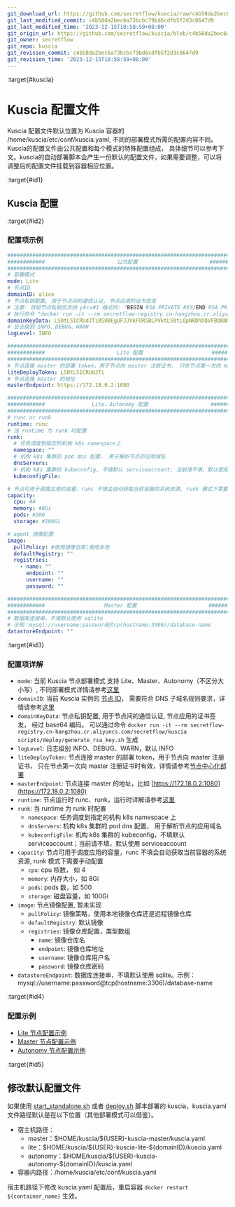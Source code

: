 ```yaml
---
git_download_url: https://github.com/secretflow/kuscia/raw/c4b58da2bec6a73bcbc79bd6cdfb5f2d3c8647d9/docs/deployment/kuscia_config_cn.md
git_last_modified_commit: c4b58da2bec6a73bcbc79bd6cdfb5f2d3c8647d9
git_last_modified_time: '2023-12-15T18:58:59+08:00'
git_origin_url: https://github.com/secretflow/kuscia/blob/c4b58da2bec6a73bcbc79bd6cdfb5f2d3c8647d9/docs/deployment/kuscia_config_cn.md
git_owner: secretflow
git_repo: kuscia
git_revision_commit: c4b58da2bec6a73bcbc79bd6cdfb5f2d3c8647d9
git_revision_time: '2023-12-15T18:58:59+08:00'
---
```


:target{#kuscia}

# Kuscia 配置文件

Kuscia 配置文件默认位置为 Kuscia 容器的 /home/kuscia/etc/conf/kuscia.yaml, 不同的部署模式所需的配置内容不同。
Kuscia的配置文件由公共配置和每个模式的特殊配置组成， 具体细节可以参考下文。kuscia的自动部署脚本会产生一份默认的配置文件，如果需要调整，可以将调整后的配置文件挂载到容器相应位置。

:target{#id1}

## Kuscia 配置

:target{#id2}

### 配置项示例

```yaml
#############################################################################
############                       公共配置                       ############
#############################################################################
# 部署模式
mode: Lite
# 节点ID
domainID: alice
# 节点私钥配置, 用于节点间的通信认证, 节点应用的证书签发
# 注意: 目前节点私钥仅支持 pkcs#1 格式的: "BEGIN RSA PRIVATE KEY/END RSA PRIVATE KEY"
# 执行命令 "docker run -it --rm secretflow-registry.cn-hangzhou.cr.aliyuncs.com/secretflow/kuscia scripts/deploy/generate_rsa_key.sh" 生成私钥
domainKeyData: LS0tLS1CRUdJTiBSU0EgUFJJVkFURSBLRVktLS0tLQpNRDhDQVFBQ0NRREdsY1Y3MTd5V3l3SURBUUFCQWdrQXR5RGVueG0wUGVFQ0JRRHJVTGUvQWdVQTJBcUQ5UUlFCmFuYkxtd0lFZWFaYUxRSUZBSjZ1S2tjPQotLS0tLUVORCBSU0EgUFJJVkFURSBLRVktLS0tLQo
# 日志级别 INFO、DEBUG、WARN
logLevel: INFO

#############################################################################
############                       Lite 配置                      ############
#############################################################################
# 节点连接 master 的部署 token，用于节点向 master 注册证书， 只在节点第一次向 master 注册证书时有效
liteDeployToken: LS0tLS1CRUdJTi
# 节点连接 master 的地址
masterEndpoint: https://172.18.0.2:1080

#############################################################################
############               Lite、Autonomy 配置                    ############
#############################################################################
# runc or runk
runtime: runc
# 当 runtime 为 runk 时配置
runk:
  # 任务调度到指定的机构 k8s namespace上
  namespace: ""
  # 机构 k8s 集群的 pod dns 配置， 用于解析节点的应用域名
  dnsServers:
  # 机构 k8s 集群的 kubeconfig, 不填默认 serviceaccount; 当前请不填，默认使用 serviceaccount
  kubeconfigFile:

# 节点可用于调度应用的容量，runc 不填会自动获取当前容器的系统资源, runk 模式下需要手动配置
capacity:
  cpu: #4
  memory: #8Gi
  pods: #500
  storage: #100Gi

# agent 镜像配置
image:
  pullPolicy: #使用镜像仓库|使用本地
  defaultRegistry: ""
  registries:
    - name: ""
      endpoint: ""
      username: ""
      password: ""

#############################################################################
############                   Master 配置                       ############
#############################################################################
# 数据库连接串，不填默认使用 sqlite
# 示例：mysql://username:password@tcp(hostname:3306)/database-name
datastoreEndpoint: ""
```

:target{#id3}

### 配置项详解

- `mode`: 当前 Kuscia 节点部署模式 支持 Lite、Master、Autonomy（不区分大小写）, 不同部署模式详情请参考[这里](../reference/architecture_cn.mdx)
- `domainID`: 当前 Kuscia 实例的 [节点 ID](../reference/concepts/domain_cn.mdx)， 需要符合 DNS 子域名规则要求，详情请参考[这里](https://kubernetes.io/zh-cn/docs/concepts/overview/working-with-objects/names/#dns-subdomain-names)
- `domainKeyData`: 节点私钥配置, 用于节点间的通信认证, 节点应用的证书签发， 经过 base64 编码。 可以通过命令 `docker run -it --rm secretflow-registry.cn-hangzhou.cr.aliyuncs.com/secretflow/kuscia scripts/deploy/generate_rsa_key.sh` 生成
- `logLevel`: 日志级别 INFO、DEBUG、WARN，默认 INFO
- `liteDeployToken`: 节点连接 master 的部署 token，用于节点向 master 注册证书， 只在节点第一次向 master 注册证书时有效，详情请参考[节点中心化部署](deploy_master_lite_cn.mdx)
- `masterEndpoint`: 节点连接 master 的地址，比如 [https://172.18.0.2:1080](https://172.18.0.2:1080)
- `runtime`: 节点运行时 runc、runk，运行时详解请参考[这里](../reference/architecture_cn.mdx#agent)
- `runk`: 当 runtime 为 runk 时配置
  - `namespace`: 任务调度到指定的机构 k8s namespace 上
  - `dnsServers`: 机构 k8s 集群的 pod dns 配置， 用于解析节点的应用域名
  - `kubeconfigFile`: 机构 k8s 集群的 kubeconfig，不填默认 serviceaccount；当前请不填，默认使用 serviceaccount
- `capacity`: 节点可用于调度应用的容量，runc 不填会自动获取当前容器的系统资源, runk 模式下需要手动配置
  - `cpu`: cpu 核数， 如 4
  - `memory`: 内存大小，如 8Gi
  - `pods`: pods 数，如 500
  - `storage`: 磁盘容量，如 100Gi
- `image`: 节点镜像配置, 暂未实现
  - `pullPolicy`: 镜像策略，使用本地镜像仓库还是远程镜像仓库
  - `defaultRegistry`: 默认镜像
  - `registries`: 镜像仓库配置，类型数组
    - `name`: 镜像仓库名
    - `endpoint`: 镜像仓库地址
    - `username`: 镜像仓库用户名
    - `password`: 镜像仓库密码
- `datastoreEndpoint`: 数据库连接串，不填默认使用 sqlite。示例：mysql://username\:password\@tcp(hostname:3306)/database-name

:target{#id4}

### 配置示例

- [Lite 节点配置示例](https://github.com/secretflow/kuscia/tree/main/scripts/templates/kuscia-lite.yaml)
- [Master 节点配置示例](https://github.com/secretflow/kuscia/tree/main/scripts/templates/kuscia-master.yaml)
- [Autonomy 节点配置示例](https://github.com/secretflow/kuscia/tree/main/scripts/templates/kuscia-autonomy.yaml)

:target{#id5}

## 修改默认配置文件

如果使用 [start\_standalone.sh](https://github.com/secretflow/kuscia/blob/main/scripts/deploy/start_standalone.sh) 或者 [deploy.sh](https://github.com/secretflow/kuscia/blob/main/scripts/deploy/deploy.sh) 脚本部署的 kuscia，kuscia.yaml 文件路径默认是在以下位置（其他部署模式可以借鉴）。

- 宿主机路径：
  - master：\$HOME/kuscia/$\{USER}-kuscia-master/kuscia.yaml
  - lite：\$HOME/kuscia/$\{USER}-kuscia-lite-$\{domainID}/kuscia.yaml
  - autonomy：\$HOME/kuscia/$\{USER}-kuscia-autonomy-$\{domainID}/kuscia.yaml
- 容器内路径：/home/kuscia/etc/conf/kuscia.yaml

宿主机路径下修改 kuscia.yaml 配置后，重启容器 `docker restart ${container_name}` 生效。
